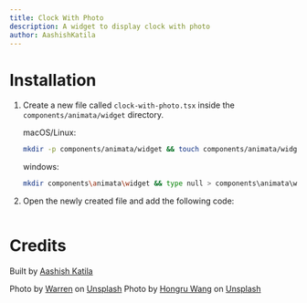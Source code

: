```yaml
---
title: Clock With Photo
description: A widget to display clock with photo
author: AashishKatila
---
```


<ComponentPreview name="widget-clock-with-photo--docs" />

# Installation

1. Create a new file called `clock-with-photo.tsx` inside the `components/animata/widget` directory.

   macOS/Linux:

   ```bash
   mkdir -p components/animata/widget && touch components/animata/widget/clock-with-photo.tsx
   ```

   windows:

   ```bash
   mkdir components\animata\widget && type null > components\animata\widget\clock-with-photo.tsx
   ```

2. Open the newly created file and add the following code:

   ```jsx file=<rootDir>/animata/widget/clock-with-photo.tsx

   ```

# Credits

Built by [Aashish Katila](https://github.com/AashishKatila)

Photo by <a href="https://unsplash.com/@wflwong?utm_content=creditCopyText&utm_medium=referral&utm_source=unsplash">Warren</a> on <a href="https://unsplash.com/photos/man-jumping-above-gray-and-yellow-concrete-road-at-daytime-tHiGKAJxaA8?utm_content=creditCopyText&utm_medium=referral&utm_source=unsplash">Unsplash</a>
Photo by <a href="https://unsplash.com/@whongru?utm_content=creditCopyText&utm_medium=referral&utm_source=unsplash">Hongru Wang</a> on <a href="https://unsplash.com/photos/green-grass-field-under-blue-sky-during-daytime-6F2k0tqNuG4?utm_content=creditCopyText&utm_medium=referral&utm_source=unsplash">Unsplash</a>
